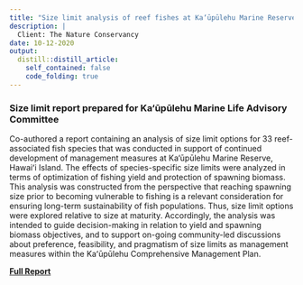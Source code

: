 ```yaml
---
title: "Size limit analysis of reef fishes at Ka‘ūpūlehu Marine Reserve"
description: |
  Client: The Nature Conservancy
date: 10-12-2020
output:
  distill::distill_article:
    self_contained: false
    code_folding: true
---
```


### Size limit report prepared for Ka‘ūpūlehu Marine Life Advisory Committee

Co-authored a report containing an analysis of size limit options for 33 reef-associated fish species that was conducted in support of continued development of management measures at Ka‘ūpūlehu Marine Reserve, Hawaiʻi Island. The effects of species-specific size limits were analyzed in terms of optimization of fishing yield and protection of spawning biomass. This analysis was constructed from the perspective that reaching spawning size prior to becoming vulnerable to fishing is a relevant consideration for ensuring long-term sustainability of fish populations. Thus, size limit options were explored relative to size at maturity. Accordingly, the analysis was intended to guide decision-making in relation to yield and spawning biomass objectives, and to support on-going community-led discussions about preference, feasibility, and pragmatism of size limits as management measures within the Kaʻūpūlehu Comprehensive Management Plan.

[**Full Report**](Size Limit Analysis Report_KMLAC.pdf)

<!-- *** -->

<!-- <div align="left"> <font size="+2"> **Example Code** </font>  -->
<!-- <br> -->
<!-- <div align="left"> <font size="+2"> Spawning Potential Ratio and Yield per Recruit Analyses </font>  -->

<!-- <br> -->

<!-- ```{r setup, include = FALSE} -->
<!-- knitr::opts_chunk$set(echo = FALSE, warning = FALSE, message = FALSE) -->
<!-- ``` -->

<!-- ```{r} -->
<!-- library(tidyverse) -->
<!-- library(here) -->
<!-- library(janitor) -->
<!-- library(LBSPR) -->
<!-- library(dplyr) -->
<!-- library(kableExtra) -->
<!-- library(ggalt) -->
<!-- library(ggrepel) -->
<!-- library(knitr) -->
<!-- library(directlabels) -->
<!-- library(gridExtra) -->
<!-- library(ggplot2) -->
<!-- library(viridis) -->
<!-- library(RColorBrewer) -->

<!-- # Read in CSV -->
<!-- species <- read_csv("Final_Species_List.csv") -->
<!-- ``` -->

<!-- ```{r} -->
<!-- ## LBSPR function -->

<!-- lh_function <- function(row) { -->
<!--   # Create a new LB_pars object for each species -->
<!--   MyPars <- new("LB_pars") -->
<!--   MyPars@Species<-row['species'] -->
<!--   MyPars@Linf <- as.numeric(row['Linf']) -->
<!--   MyPars@L50 <- as.numeric(row['L50']) -->
<!--   MyPars@L95 <- as.numeric(row['L95']) -->
<!--   MyPars@MK <- as.numeric(row['M/K']) -->
<!--   MyPars@BinWidth <- as.numeric(row['BinWidth']) -->
<!--   MyPars@Steepness<-0.99 -->
<!--   MyPars@L_units <- "mm" -->
<!--   MyPars@Walpha <- as.numeric(row['LW_A']) -->
<!--   MyPars@Walpha_units <- "g" -->
<!--   MyPars@Wbeta <- as.numeric(row['LW_B']) -->
<!--   MyPars@FecB <- as.numeric(row['LW_B']) -->
<!--   MyPars@BinMin <- 0 -->
<!--   #Setup place holder values for these parameters, we will change these later -->
<!--   MyPars@SL50 <- as.numeric(row['SL50']) -->
<!--   MyPars@SL95 <- as.numeric(row['SL95']) -->
<!--   MyPars@FM<-1 -->

<!--   return(list(MyPars=MyPars, CurrentLc=as.numeric(row['CurrentLc_mm']))) -->
<!-- } -->

<!-- ``` -->

<!-- ```{r} -->
<!-- ## YPR Function -->
<!-- ypr_function<-function(MyParsList, SL_options, FM_options){ -->
<!--   rw<-NROW(MyParsList) -->
<!--   YPR<-list() -->
<!--   SPR<-list() -->
<!--   EU<-list() -->

<!--   for (k in 1:rw){ -->

<!--     YPR[[k]]<-data.frame() -->
<!--     SPR[[k]]<-data.frame() -->
<!--     EU[[k]]<-list() -->

<!--     # SL filtering -->
<!--     if(!is.na(MyParsList[[k]]$CurrentLc)) { -->
<!--       SL_tmp<-round(c(SL_options*MyParsList[[k]]$MyPars@L50, MyParsList[[k]]$CurrentLc),0) -->
<!--       SL_names<-c(paste0(SL_options, " x Lm"), "Current size limit") -->
<!--     } -->
<!--     if(is.na(MyParsList[[k]]$CurrentLc)) { -->
<!--       SL_tmp<-round(SL_options*MyParsList[[k]]$MyPars@L50,0) -->
<!--       SL_names<-paste0(SL_options, " x Lm") -->
<!--     } -->
<!--     Keep<-c(SL_tmp < 0.95*MyParsList[[k]]$MyPars@Linf) -->
<!--     SL_options_mult<-SL_options[Keep] -->
<!--     SL_options_mm<-SL_tmp[Keep] -->
<!--     SL_names<-SL_names[Keep] -->
<!--     SL_options_inch <- round(SL_options_mm/25.4,1) -->

<!--     #Loop over FM options -->
<!--     for (i in 1:NROW(FM_options)){ -->
<!--       tmpYPR<-data.frame() -->
<!--       tmpSPR<-data.frame() -->
<!--       #loop over Lc options -->
<!--       for (j in 1:NROW(SL_options_mm)){ -->
<!--         tmpPars<-MyParsList[[k]]$MyPars -->
<!--         tmpPars@FM<-FM_options[i] -->
<!--         tmpPars@SL50 <- SL_options_mm[j] -->
<!--         tmpPars@SL95 <- SL_options_mm[j]+1 -->
<!--         tmpSim <- LBSPRsim(tmpPars, verbose=FALSE) -->
<!--         tmpYPR<-rbind(tmpYPR, list(Name=SL_names[j], Lc_mm=SL_options_mm[j], Lc_inch=SL_options_inch[j], Lc_Linf=SL_options_mm[j]/MyParsList[[k]]$MyPars@Linf, FM=FM_options[i], YPR=tmpSim@YPR)) -->
<!--         tmpSPR<-rbind(tmpSPR, list(Name=SL_names[j], Lc_mm=SL_options_mm[j], Lc_inch=SL_options_inch[j], FM=FM_options[i], SPR=tmpSim@SPR)) -->
<!--       } -->
<!--       #Save to master list -->
<!--       YPR[[k]]<-rbind(YPR[[k]], tmpYPR) -->
<!--       SPR[[k]]<-rbind(SPR[[k]], tmpSPR) -->
<!--     } -->
<!--     YPR[[k]]$YPR<-YPR[[k]]$YPR/max(YPR[[k]]$YPR) -->

<!--     #Eumetric analysis -->
<!--     Lc<-seq(0.1*MyParsList[[k]]$MyPars@L50,0.95*MyParsList[[k]]$MyPars@Linf,5) -->
<!--     F_M<-seq(0, 4, 0.1) -->

<!--       #x = seq(0, 1, length.out = nrow(z)), -->
<!--       #y = seq(0, 1, length.out = ncol(z)), -->
<!--       #z -->

<!--     SPR_EU<-matrix(nrow=NROW(F_M), ncol=NROW(Lc)) -->
<!--     YPR_EU<-matrix(nrow=NROW(F_M), ncol=NROW(Lc)) -->
<!--     for (i in 1:NROW(F_M)){ -->
<!--       for (j in 1:NROW(Lc)){ -->
<!--         tmpPars<-MyParsList[[k]]$MyPars -->
<!--         tmpPars@FM<-F_M[i] -->
<!--         tmpPars@SL50 <- Lc[j] -->
<!--         tmpPars@SL95 <-Lc[j]+1 -->
<!--         tmpSim <- LBSPRsim(tmpPars, verbose=FALSE) -->
<!--         SPR_EU[i,j]=tmpSim@SPR -->
<!--         YPR_EU[i,j]=tmpSim@YPR -->
<!--       } -->
<!--     } -->
<!--     x<-which(YPR_EU==max(YPR_EU), arr.ind=TRUE) -->
<!--     YPR_EU<-YPR_EU/YPR_EU[x[1],x[2]] -->
<!--     EU[[k]]$SPR_EU<-SPR_EU -->
<!--     EU[[k]]$YPR_EU<-YPR_EU -->
<!--     EU[[k]]$Lc<-Lc -->
<!--     EU[[k]]$F_M<-F_M -->
<!--     EU[[k]]$L50<-MyParsList[[k]]$MyPars@L50 -->

<!--   } -->
<!--   return(list(YPR=YPR, SPR=SPR, EU=EU)) -->
<!-- } -->
<!-- ``` -->


<!-- ```{r} -->

<!-- ### Conduct analysis -->

<!-- ## Step 1. Set number of species to analyze -->

<!-- # Run whole list -->
<!-- #MyParsList_all<-apply(species, 1, lh_function) -->

<!-- # Run for two species -->
<!-- #MyParsList_two<-apply(species[13:14,], 1, lh_function) -->

<!-- # Set option -->
<!-- #MyParsList <- MyParsList_two -->
<!-- MyParsList<-readRDS("MyParsList.rds") -->


<!-- ## Step 2. Run SL & FM options -->
<!-- SL_options<-c(0.9, 1, 1.1, 1.2, 1.3) -->
<!-- FM_options<-c(1, 2, 3) -->

<!-- ## Step 3. Run analysis function ypr_function -->
<!-- #output<-ypr_function(MyParsList, SL_options, FM_options)  -->
<!-- output<-readRDS("output.rds") -->
<!-- ``` -->



<!-- <div align="left"> <font size="+1"> **Albulidae - Bonefishes** </font>  -->

<!-- <div align="left"> -->

<!-- ```{r, results='asis', include=TRUE, echo=FALSE} -->
<!-- ### Appendix -->

<!-- # Text template for createText function -->
<!-- template <- "#### Species: **%s** -->
<!-- ###### **Hawaiian Name:** %s -->
<!-- ###### **Common Name:** %s -->
<!-- ###### **Family:** %s -->
<!-- ###### **Current Minimum Size Limit:** %s  -->
<!-- ##### Life History Parameters -->
<!-- ###### **L infinity (von Bertalanffy growth parameter):** %s millimeters -->
<!-- ###### **K (von Bertalanffy growth parameter):** %s year^-1 -->
<!-- ###### **t0 (von Bertalanffy growth parameter):** %s -->
<!-- ###### **Length at maturity (inches):** %s inches -->
<!-- ###### **M (natural mortality rate):** %s year^-1 -->
<!-- ###### **Longevity:** %s years -->

<!-- " -->
<!-- # Text template function -->
<!-- createText <- function(fish) { -->

<!--   text <- cat(sprintf(template, fish$species, fish$hawaii_name, fish$common_name, fish$common_family, fish$CurrentLc_in_label, fish$Linf, fish$K, fish$t0, fish$Lm_in, fish$M, fish$LONG)) -->

<!--   return(text) -->
<!-- } -->

<!-- ################################################### -->
<!-- ### Full function to create 2 tables and 4 charts -->

<!--  for (k in 1:2){ -->

<!--    # Text for each species -->
<!--    one_species <- species %>%  -->
<!--      filter(species == MyParsList[[k]]$MyPars@Species) -->

<!--    cat(createText(one_species)) -->

<!-- ###################################################### -->
<!-- ### Tables -->

<!--   # SPR Table -->
<!--   SPR<-output$SPR[[k]] -->
<!--   SPR_wide<-SPR %>%  -->
<!--     pivot_wider(id_cols=c(Name, Lc_mm, Lc_inch), names_from = FM, values_from = SPR) -->
<!--   options(knitr.kable.NA = "") -->
<!--   colnames(SPR_wide)<-c("Option", "mm", "inches", "Low", "Med", "High") -->
<!--   nameSPR<-c(NCOL(SPR_wide)) -->
<!--   names(nameSPR) <- c(paste0(MyParsList[[k]]$MyPars@Species, " - SPR Values")) -->
<!--   namesSub<-c(1,2,(NCOL(SPR_wide)-3)) -->

<!--   print(kable(SPR_wide, align = "llcccc", digits = 3, caption = names(nameSPR)) %>%  -->
<!--     kable_styling(c("condensed", "responsive", "bordered"), -->
<!--                 bootstrap_options = "striped",  -->
<!--                 full_width = F, -->
<!--                 position = "float_left" -->
<!--                   ) %>%  -->
<!--     column_spec(4:6, bold = TRUE) %>%  -->
<!--     add_header_above(c("Minimum Size Limit" = 3, "Fishing Pressure (F/M)" = 3)) %>%  -->
<!--     column_spec(4, border_left = T)) -->

<!--   # YPR Table -->
<!--   ypr_plot <- YPR<-output$YPR[[k]]  -->
<!--   YPR_wide<-YPR %>%  -->
<!--     pivot_wider(id_cols=c(Name, Lc_mm, Lc_inch), names_from = FM, values_from = YPR) -->
<!--   colnames(YPR_wide)<-c("Option", "mm", "inches", "Low", "Med", "High") -->
<!--   options(knitr.kable.NA = "") -->
<!--   nameYPR<-c(NCOL(SPR_wide)) -->
<!--   names(nameYPR)<-c(paste0(MyParsList[[k]]$MyPars@Species, " - YPR Values")) -->
<!--   namesSub<-c(1,2,(NCOL(SPR_wide)-3)) -->

<!--   print(kable(YPR_wide, align = "llcccc", digits = 3, caption = names(nameYPR)) %>%  -->
<!--     kable_styling(c("condensed", "responsive", "bordered"), bootstrap_options = "striped",  -->
<!--                 full_width = F, -->
<!--                 position = "right" -->
<!--                   ) %>%  -->
<!--     column_spec(4:6, bold = TRUE) %>%  -->
<!--     column_spec(4, border_left = T) %>%  -->
<!--     add_header_above(c("Minimum Size Limit" = 3, "Fishing Pressure (F/M)" = 3))) -->

<!-- ######################################################   -->
<!-- ### Contour Plots -->

<!--   EU_grid<-expand.grid(Lc=output$EU[[k]]$Lc/25.4, -->
<!--                        F_M=output$EU[[k]]$F_M) -->
<!--   EU_grid$ypr<-as.vector(t(output$EU[[k]]$YPR_EU)) -->
<!--   EU_grid$spr<-as.vector(t(output$EU[[k]]$SPR_EU)) -->

<!--   # YPR Contour Plot -->
<!-- ypr_plot <- ggplot(EU_grid, aes(x=F_M, y=Lc, z=ypr)) +  -->
<!--     geom_contour_filled(binwidth=0.1, alpha = 0.8) + -->
<!--   scale_fill_brewer(palette = "RdYlGn", labels =c(0, " ", " ", " ", " ", 0.5, " ", " ", " ", " ", 1)) + -->
<!--     geom_hline(yintercept =output$EU[[k]]$L50/25.4, linetype="dashed",  -->
<!--                   color = "black", size=0.7) + -->
<!--   geom_text(size = 3.5, aes(3.1,output$EU[[k]]$L50/25.4,label = "Length at maturity", vjust = -1)) + -->
<!--   theme_light() + -->
<!--     labs(y="Length at Capture (inches)", x = "Relative Fishing Pressure (F/M)", title = names(nameYPR))+ -->
<!--     guides(fill=guide_bins( -->
<!--       title = "YPR Value", -->
<!--       direction = "horizontal", -->
<!--       title.position = "left", -->
<!--       title.vjust = 0.9, -->
<!--       label.position = "bottom", -->
<!--       show.limits = TRUE, -->
<!--       axis = FALSE, -->
<!--       keywidth = unit(5.5, "mm"))) + -->
<!--     theme(panel.grid.major = element_blank(), panel.grid.minor = element_blank(), -->
<!--       panel.background = element_blank(), axis.line = element_line(colour = "black"), -->
<!--       legend.position = "bottom") + -->
<!-- scale_x_continuous(expand = c(0, 0)) + -->
<!--   scale_y_continuous(expand = c(0, 0)) -->

<!-- # SPR Contour Plot -->
<!-- spr_plot <- ggplot(EU_grid, aes(x=F_M, y=Lc, z=spr)) +  -->
<!--     geom_contour_filled(binwidth=0.1, alpha = 0.8) + -->
<!--   scale_fill_brewer(palette = "RdYlGn", labels =c(0, " ", " ", " ", " ", 0.5, " ", " ", " ", " ", 1)) + -->
<!--     geom_hline(yintercept =output$EU[[k]]$L50/25.4, linetype="dashed",  -->
<!--                   color = "black", size=0.7) + -->
<!--   geom_text(size = 3.5, aes(3.1,output$EU[[k]]$L50/25.4,label = "Length at maturity", vjust = -1)) + -->
<!--   theme_light() + -->
<!--     labs(y="Length at Capture (inches)", x = "Relative Fishing Pressure (F/M)", title = names(nameSPR))+ -->
<!--     guides(fill=guide_bins( -->
<!--       title = "SPR Value", -->
<!--       direction = "horizontal", -->
<!--       title.position = "left", -->
<!--       title.vjust = 0.9, -->
<!--       label.position = "bottom", -->
<!--       show.limits = TRUE, -->
<!--       axis = FALSE,  -->
<!--       keywidth = unit(5.5, "mm"))) + -->
<!--     theme(panel.grid.major = element_blank(), panel.grid.minor = element_blank(), -->
<!--       panel.background = element_blank(), axis.line = element_line(colour = "black"), -->
<!--       legend.position = "bottom") + -->
<!-- scale_x_continuous(expand = c(0, 0)) + -->
<!--   scale_y_continuous(expand = c(0, 0)) -->

<!-- # Side by side contour plots -->
<!-- grid.arrange(spr_plot, ypr_plot, nrow = 1) -->

<!-- ########################################## -->
<!-- ### Pareto Plots -->

<!--   # Pareto plots prep -->
<!--   Flevel<-c(0,4) -->
<!--   EU_tmp<-EU_grid %>% -->
<!--             filter(F_M > Flevel[1], -->
<!--                    F_M < Flevel[2]) -->
<!--   values<-c(0, -->
<!--             (output$EU[[k]]$L50/25.4-0.5)/max(EU_tmp$Lc)-0.01, -->
<!--             (output$EU[[k]]$L50/25.4-0.5)/max(EU_tmp$Lc), -->
<!--             (output$EU[[k]]$L50/25.4+0.5)/max(EU_tmp$Lc), -->
<!--             (output$EU[[k]]$L50/25.4+0.5)/max(EU_tmp$Lc)+0.01, -->
<!--             1) -->
<!--   colors<-c("#A50026","#FDAE61","black","#A6D96A","#006837") -->
<!--   pareto_title_one <- c(paste0(MyParsList[[k]]$MyPars@Species)) -->
<!--   pareto_subtitle_one <- c(paste0("SPR-YPR Tradeoffs")) -->
<!--   pareto_title_two <- c(paste0(MyParsList[[k]]$MyPars@Species)) -->
<!--   pareto_subtitle_two <- c(paste0("Size Limit-Fishing Pressure Combinations")) -->

<!--   # Pareto plot - gradient -->
<!--   print(ggplot(EU_tmp, aes(x=ypr, y=spr, colour=Lc)) + -->
<!--     geom_point(alpha = 0.6) + -->
<!--     scale_colour_gradientn( -->
<!--       name="Length at Capture (in)", -->
<!--       colors=colors, -->
<!--       values=values) + -->
<!--     ylim(0,1) + -->
<!--     xlim(0,1) + -->
<!--     labs(y="Spawning Potential Ratio (SPR)", x = "Relative Yield per Recruit (YPR)", title = pareto_title_one, subtitle = pareto_subtitle_one) + -->
<!--     theme(panel.grid.major = element_blank(), panel.grid.minor = element_blank(), -->
<!--       panel.background = element_blank(), axis.line = element_line(colour = "black"), -->
<!--       legend.position = "right")) + -->
<!--     theme_light() -->

<!--   # Pareto point plot prep -->
<!--   dt=data.frame(YPR=output$YPR[[k]]$YPR[output$YPR[[k]]$Name != "Current size limit"], -->
<!--                 SPR=output$SPR[[k]]$SPR[output$SPR[[k]]$Name != "Current size limit"], -->
<!--                 Lc= output$SPR[[k]]$Lc_inch[output$SPR[[k]]$Name != "Current size limit"], -->
<!--                 F_M=factor(output$SPR[[k]]$FM[output$SPR[[k]]$Name != "Current size limit"],labels=c("L", "M", "H"))) -->

<!--   # Pareto Point Plot -->
<!--   print(ggplot() + -->
<!--   geom_point(data=EU_tmp, aes(x=ypr, y=spr), colour="lightgrey", alpha=0.1) + -->
<!--   geom_point(data=dt, aes(x=YPR, y=SPR, colour=Lc)) + -->
<!--   scale_colour_gradientn( -->
<!--     name="Length at Capture (in)", -->
<!--     colors=colors, -->
<!--     values=values, -->
<!--     limits=c(min(EU_tmp$Lc), max(EU_tmp$Lc))) + -->
<!--   geom_label_repel(data=dt, aes(x=YPR, y=SPR, colour=Lc, label = paste0(Lc,F_M)), segment.color = 'black') + -->
<!--   annotate(geom="text", x=0.75, y=0.9, label=paste0("Length at Maturity: ", round(output$EU[[k]]$L50/25.4,1), " inches")) + -->
<!--   labs(y="Spawning Potential Ratio (SPR)", x = "Relative Yield per Recruit (YPR)", title = pareto_title_two, subtitle = pareto_subtitle_two)+ -->
<!--   theme(panel.grid.major = element_blank(), panel.grid.minor = element_blank(), -->
<!--     panel.background = element_blank(), axis.line = element_line(colour = "black"), -->
<!--     legend.position = "right")) + -->
<!--     theme_light() -->

<!-- cat("  \n") -->
<!-- cat("  \n") -->
<!-- cat("  \n") -->

<!-- } -->

<!-- ``` -->
<!-- <br> -->
<!-- <br> -->

<!-- *** -->

